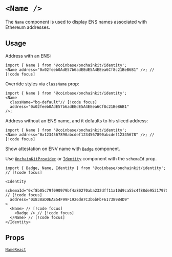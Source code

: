 
# `<Name />`

The `Name` component is used to display ENS names associated with Ethereum addresses.

## Usage

Address with an ENS:

```tsx
import { Name } from '@coinbase/onchainkit/identity';
<Name address="0x02feeb0AdE57b6adEEdE5A4EEea6Cf8c21BeB6B1" />; // [!code focus]
```

<App>
  <Name address="0x02feeb0AdE57b6adEEdE5A4EEea6Cf8c21BeB6B1" />
</App>

Override styles via `className` prop:

```tsx
import { Name } from '@coinbase/onchainkit/identity';
<Name
  className="bg-default"// [!code focus]
  address="0x02feeb0AdE57b6adEEdE5A4EEea6Cf8c21BeB6B1"
/>;
```

<App>
  <Name className="bg-default px-2 py-1" address="0x02feeb0AdE57b6adEEdE5A4EEea6Cf8c21BeB6B1" />
</App>

Address without an ENS name, and it defaults to his sliced address:

```tsx
import { Name } from '@coinbase/onchainkit/identity';
<Name address="0x1234567890abcdef1234567890abcdef12345678" />; // [!code focus]
```

<App>
  <Name address="0x1234567890abcdef1234567890abcdef12345678" />
</App>

Show attestation on ENV name with [`Badge`](/identity/badge) component.

Use [`OnchainKitProvider`](/config/onchainkit-provider) or [`Identity`](/identity/identity) component with the `schemaId` prop.

```tsx
import { Badge, Name, Identity } from '@coinbase/onchainkit/identity'; // [!code focus]

<Identity
  schemaId="0xf8b05c79f090979bf4a80270aba232dff11a10d9ca55c4f88de95317970f0de9"  // [!code focus]
  address="0x838aD0EAE54F99F1926dA7C3b6bFbF617389B4D9"
>
  <Name> // [!code focus]
    <Badge /> // [!code focus]
  </Name> // [!code focus]
</Identity>
```

<App>
  <Identity
    schemaId="0xf8b05c79f090979bf4a80270aba232dff11a10d9ca55c4f88de95317970f0de9"
    address="0x838aD0EAE54F99F1926dA7C3b6bFbF617389B4D9"
    className="bg-transparent"
  >
    <Name >
      <Badge />
    </Name>
  </Identity>
</App>

## Props

[`NameReact`](/identity/types#namereact)
